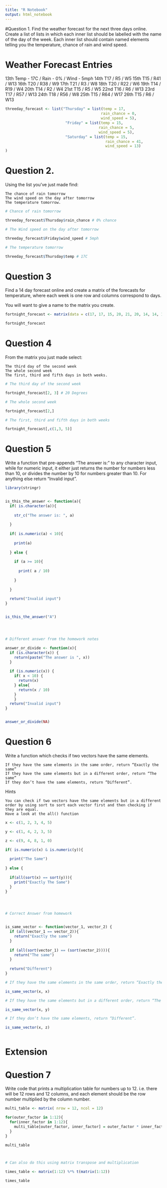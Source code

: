 ```yaml
---
title: "R Notebook"
output: html_notebook
---
```



 #Question 1.
Find the weather forecast for the next three days online. Create a list of lists in which each inner list should be labelled with the name of the day of the week. Each inner list should contain named elements telling you the temperature, chance of rain and wind speed.

# Weather Forecast Entries


13th Temp - 17C / Rain - 0% / Wind - 5mph
14th T17 / R5 / W5
15th T15 / R41 / W13
16th T20 / R38 / W9
17th T21 / R3 / W8
18th T20 / R22 / W6
19th T14 / R19 / W4
20th T14 / R2 / W4
21st T15 / R5 / W5
22nd T16 / R6 / W13
23rd T17 / R57 / W13
24th T18 / R56 / W8
25th T15 / R64 / W17
26th T15 / R6 / W13

```r

threeday_forecast <- list("Thursday" = list(temp = 17,
                                           rain_chance = 0,
                                           wind_speed = 5),
                           "Friday" = list(temp = 15,
                                          rain_chance = 5,
                                          wind_speed = 5),
                           "Saturday" = list(temp = 15,
                                             rain_chance = 41,
                                             wind_speed = 13)
)

```

# Question 2.

Using the list you’ve just made find:

    The chance of rain tomorrow
    The wind speed on the day after tomorrow
    The temperature tomorrow.

```r
# Chance of rain tomorrow

threeday_forecast$Thursday$rain_chance # 0% chance

# The Wind speed on the day after tomorrow

threeday_forecast$Friday$wind_speed # 5mph

# The temperature tomorrow

threeday_forecast$Thursday$temp # 17C

```

# Question 3

Find a 14 day forecast online and create a matrix of the forecasts for temperature, where each week is one row and columns correspond to days.

You will want to give a name to the matrix you create.

```r

fortnight_forecast <- matrix(data = c(17, 17, 15, 20, 21, 20, 14, 14, 15, 16, 17, 18, 15, 15), nrow = 2, ncol = 7)

fortnight_forecast

```

# Question 4

From the matrix you just made select:

    The third day of the second week
    The whole second week
    The first, third and fifth days in both weeks.

```r
# The third day of the second week

fortnight_forecast[2, 3] # 20 Degrees

# The whole second week

fortnight_forecast[2,]

# The first, third and fifth days in both weeks

fortnight_forecast[,c(1,3, 5)]

```

# Question 5

Write a function that pre-appends “The answer is:” to any character input, while for numeric input, it either just returns the number for numbers less than 10, or divides the number by 10 for numbers greater than 10. For anything else return “Invalid input”.

```r
library(stringr)


is_this_the_answer <- function(a){
  if( is.character(a)){
    
    str_c("The answer is: ", a)
    
  } 
  
  if( is.numeric(a) < 10){
    
    print(a)
    
  } else {
    
    if (a >= 10){
      
      print( a / 10)
      
    }
    
  }
  
  return("Invalid input")
}


is_this_the_answer("A")




# Different answer from the homework notes

answer_or_divide <- function(x){
  if (is.character(x)) {
    return(paste("The answer is ", x))
  }
  
  if (is.numeric(x)) {
    if( x < 10) {
      return(x)
    } else{
      return(x / 10)
    }
    }
  return("Invalid input")
}


answer_or_divide(NA)


```

# Question 6

Write a function which checks if two vectors have the same elements.

    If they have the same elements in the same order, return “Exactly the same”
    If they have the same elements but in a different order, return “The same”
    If they don’t have the same elements, return “Different”.

Hints

    You can check if two vectors have the same elements but in a different order by using sort to sort each vector first and then checking if they are equal.
    Have a look at the all() function


```r
x <- c(1, 2, 3, 4, 5)

y <- c(1, 4, 2, 3, 5)

z <- c(9, 4, 8, 1, 0)

if( is.numeric(x) & is.numeric(y)){
  
  print("The Same")
  
} else {
  
  if(all(sort(x) == sort(y))){
    print("Exactly The Same")
  }
}




# Correct Answer from homework


is_same_vector <- function(vector_1, vector_2) {
  if (all(vector_1 == vector_2)){
    return("Exactly the same")
  }
  
  if (all(sort(vector_1) == (sort(vector_2)))){
    return("The same")
  }
  
  return("Different")
}

# If they have the same elements in the same order, return “Exactly the same”

is_same_vector(x, x)

# If they have the same elements but in a different order, return “The same”

is_same_vector(x, y)

# If they don’t have the same elements, return “Different”.

is_same_vector(x, z)



```

# Extension

# Question 7

Write code that prints a multiplication table for numbers up to 12. i.e. there will be 12 rows and 12 columns, and each element should be the row number multiplied by the column number.

```r


multi_table <- matrix( nrow = 12, ncol = 12)

for(outer_factor in 1:12){
  for(inner_factor in 1:12){
    multi_table[outer_factor, inner_factor] = outer_factor * inner_factor
  }
}

multi_table



# Can also do this using matrix transpose and multiplication 

times_table <- matrix(1:12) %*% t(matrix(1:12))

times_table

```

